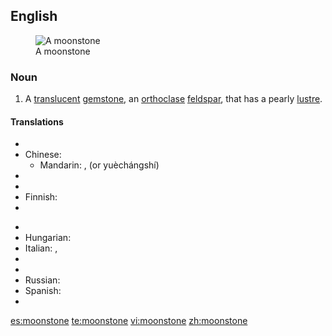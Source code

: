 ==English==
[[Image:MoonstoneGem.jpg|thumb|A moonstone]]

===Noun===
{{wikipedia|moonstone (gemstone)}}
{{en-noun}}

# {{mineralogy}} A [[translucent]] [[gemstone]], an [[orthoclase]] [[feldspar]], that has a pearly [[lustre]].

====Translations====
{{trans-top}}
* {{trreq|Arabic}}
* Chinese:
** Mandarin: {{t-|cmn|月長石|sc=Hani|xs=Mandarin}}, {{t-|cmn|月长石|tr=yuèzhǎngshí|sc=Hani|xs=Mandarin}} (or yuèchángshí)
* {{trreq|Czech}}
* {{trreq|Dutch}}
* Finnish: {{t-|fi|kuukivi}}
* {{trreq|French}}
{{trans-mid}}
* {{trreq|German}}
* Hungarian: {{t|hu|holdkő}}
* Italian: {{t|it|pietra di luna|f}},  {{t|it|lunaria|f}}
* {{trreq|Japanese}}
* {{trreq|Portuguese}}
* Russian: {{t|ru|лунный камень|m|tr=lúnnyj kám'en'|sc=Cyrl}}
* Spanish: {{t|es|piedra de luna|f}}
* {{trreq|Swedish}}
{{trans-bottom}}

[[es:moonstone]]
[[te:moonstone]]
[[vi:moonstone]]
[[zh:moonstone]]